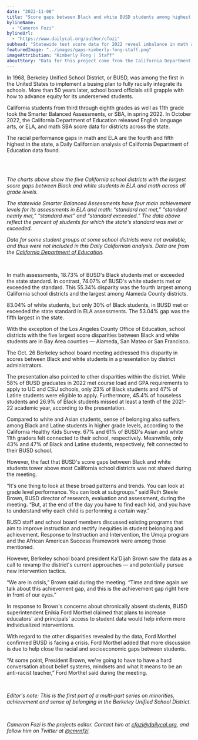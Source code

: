 ```yaml
---
date: "2022-11-08"
title: "Score gaps between Black and white BUSD students among highest in state"
bylineName:
  - "Cameron Fozi"
bylineUrl:
  - "https://www.dailycal.org/author/cfozi"
subhead: "Statewide test score data for 2022 reveal imbalance in math and English performance"
featuredImage: "../images/gaps-kimberly-fong-staff.png"
imageAttribution: "Kimberly Fong | Staff"
aboutStory: "Data for this project come from the California Department of Education."
---
```



In 1968, Berkeley Unified School District, or BUSD, was among the first in the United States to implement a busing plan to fully racially integrate its schools. More than 50 years later, school board officials still grapple with how to advance equity for its underserved students. 

California students from third through eighth grades as well as 11th grade took the Smarter Balanced Assessments, or SBA, in spring 2022. In October 2022, the California Department of Education released English language arts, or ELA, and math SBA score data for districts across the state.

The racial performance gaps in math and ELA are the fourth and fifth highest in the state, a Daily Californian analysis of California Department of Education data found.

<br />
<GapStackedBarChart />
<br />

_The charts above show the five California school districts with the largest score gaps between Black and white students in ELA and math across all grade levels._

_The statewide Smarter Balanced Assessments have four main achievement levels for its assessments in ELA and math: “standard not met,” “standard nearly met,” “standard met” and “standard exceeded.” The data above reflect the percent of students for which the state's standard was met or exceeded._

_Data for some student groups at some school districts were not available, and thus were not included in this Daily Californian analysis. Data are from the <a href="https://caaspp-elpac.ets.org/caaspp/ResearchFileListSB?ps=true&lstTestYear=2022&lstTestType=B&lstCounty=00&lstDistrict=00000" target="_blank">California Department of Education</a>._

<br />

In math assessments, 18.73% of BUSD's Black students met or exceeded the state standard. In contrast, 74.07% of BUSD's white students met or exceeded the standard. This 55.34% disparity was the fourth largest among California school districts and the largest among Alameda County districts.

83.04% of white students, but only 30% of Black students, in BUSD met or exceeded the state standard in ELA assessments. The 53.04% gap was the fifth largest in the state.

With the exception of the Los Angeles County Office of Education, school districts with the five largest score disparities between Black and white students are in Bay Area counties — Alameda, San Mateo or San Francisco.

The Oct. 26 Berkeley school board meeting addressed this disparity in scores between Black and white students in a presentation by district administrators.

The presentation also pointed to other disparities within the district. While 58% of BUSD graduates in 2022 met course load and GPA requirements to apply to UC and CSU schools, only 23% of Black students and 47% of Latine students were eligible to apply. Furthermore, 45.4% of houseless students and 26.9% of Black students missed at least a tenth of the 2021-22 academic year, according to the presentation.

Compared to white and Asian students, sense of belonging also suffers among Black and Latine students in higher grade levels, according to the California Healthy Kids Survey. 67% and 61% of BUSD's Asian and white 11th graders felt connected to their school, respectively. Meanwhile, only 43% and 47% of Black and Latine students, respectively, felt connected to their BUSD school.

However, the fact that BUSD's score gaps between Black and white students tower above most California school districts was not shared during the meeting.

“It's one thing to look at these broad patterns and trends. You can look at grade level performance. You can look at subgroups.” said Ruth Steele Brown, BUSD director of research, evaluation and assessment, during the meeting. “But, at the end of the day you have to find each kid, and you have to understand why each child is performing a certain way.”

BUSD staff and school board members discussed existing programs that aim to improve instruction and rectify inequities in student belonging and achievement. Response to Instruction and Intervention, the Umoja program and the African American Success Framework were among those mentioned.

However, Berkeley school board president Ka'Dijah Brown saw the data as a call to revamp the district's current approaches — and potentially pursue new intervention tactics.

“We are in crisis,” Brown said during the meeting. “Time and time again we talk about this achievement gap, and this is the achievement gap right here in front of our eyes.”

In response to Brown's concerns about chronically absent students, BUSD superintendent Enikia Ford Morthel claimed that plans to increase educators' and principals' access to student data would help inform more individualized interventions.

With regard to the other disparities revealed by the data, Ford Morthel confirmed BUSD is facing a crisis. Ford Morthel added that more discussion is due to help close the racial and socioeconomic gaps between students.

“At some point, President Brown, we're going to have to have a hard conversation about belief systems, mindsets and what it means to be an anti-racist teacher,” Ford Morthel said during the meeting.

<br />

_Editor's note: This is the first part of a multi-part series on minorities, achievement and sense of belonging in the Berkeley Unified School District._

<br />

_Cameron Fozi is the projects editor. Contact him at [cfozi@dailycal.org](mailto:cfozi@dailycal.org), and follow him on Twitter at <a href="https://twitter.com/cmrnfzi" target="_blank">@cmrnfzi</a>._
